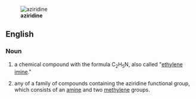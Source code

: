 [[Image:Aziridine3d.png|thumb|'''aziridine''']]
==English==

===Noun===
{{en-noun}}
{{wikipedia}}
# {{context|organic chemistry}}  a chemical compound with the formula C<sub>2</sub>H<sub>5</sub>N, also called "[[ethylene]] [[imine]]."
# {{by extension}} any of a family of compounds containing the aziridine functional group, which consists of an [[amine]] and two [[methylene]] groups.